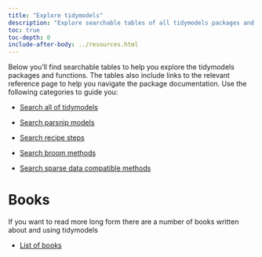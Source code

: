 ```yaml
---
title: "Explore tidymodels"
description: "Explore searchable tables of all tidymodels packages and functions."
toc: true
toc-depth: 0
include-after-body: ../resources.html
---
```


Below you'll find searchable tables to help you explore the tidymodels packages and functions. The tables also include links to the relevant reference page to help you navigate the package documentation. Use the following categories to guide you:

* [Search all of tidymodels](all/index.qmd)

* [Search parsnip models](parsnip/index.qmd)

* [Search recipe steps](recipes/index.qmd)

* [Search broom methods](broom/index.qmd)

* [Search sparse data compatible methods](sparse/index.qmd)

# Books

If you want to read more long form there are a number of books written about and using tidymodels

* [List of books](../books/index.qmd)
